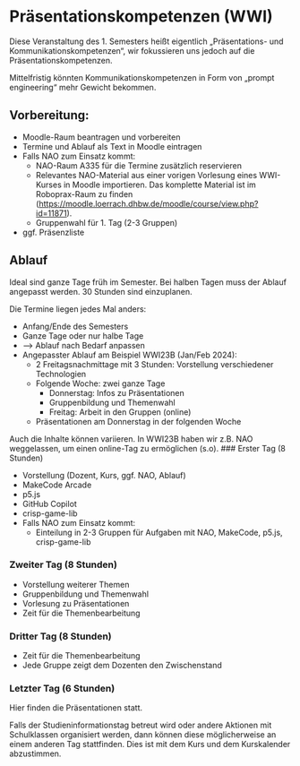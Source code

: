 
# Präsentationskompetenzen (WWI)

Diese Veranstaltung des 1. Semesters heißt eigentlich „Präsentations- und Kommunikationskompetenzen“, wir 
fokussieren uns jedoch auf die Präsentationskompetenzen. 

<Callout>
Mittelfristig könnten Kommunikationskompetenzen in Form von „prompt engineering“ mehr Gewicht bekommen.
</Callout>

## Vorbereitung:

- Moodle-Raum beantragen und vorbereiten
- Termine und Ablauf als Text in Moodle eintragen
- Falls NAO zum Einsatz kommt:
  - NAO-Raum A335 für die Termine zusätzlich reservieren
  - Relevantes NAO-Material aus einer vorigen Vorlesung eines WWI-Kurses in Moodle importieren. Das komplette Material ist im Roboprax-Raum zu finden (https://moodle.loerrach.dhbw.de/moodle/course/view.php?id=11871).
  - Gruppenwahl für 1. Tag (2-3 Gruppen)
- ggf. Präsenzliste

## Ablauf 

Ideal sind ganze Tage früh im Semester. Bei halben Tagen
muss der Ablauf angepasst werden. 30 Stunden sind einzuplanen.

<Callout>
Die Termine liegen jedes Mal anders:

- Anfang/Ende des Semesters
- Ganze Tage oder nur halbe Tage
- &xrarr; Ablauf nach Bedarf anpassen
- Angepasster Ablauf am Beispiel WWI23B (Jan/Feb 2024): 
  - 2 Freitagsnachmittage mit 3 Stunden: Vorstellung verschiedener Technologien
  - Folgende Woche: zwei ganze Tage
    - Donnerstag: Infos zu Präsentationen
    - Gruppenbildung und Themenwahl
    - Freitag: Arbeit in den Gruppen (online)
  - Präsentationen am Donnerstag in der folgenden Woche
</Callout>

<Callout>
Auch die Inhalte können variieren. In WWI23B haben wir z.B. NAO weggelassen, um einen online-Tag zu ermöglichen (s.o).
</Callout>

<Steps>
### Erster Tag (8 Stunden)

- Vorstellung (Dozent, Kurs, ggf. NAO, Ablauf)
- MakeCode Arcade
- p5.js
- GitHub Copilot
- crisp-game-lib
- Falls NAO zum Einsatz kommt: 
  - Einteilung in 2-3 Gruppen für Aufgaben mit NAO, MakeCode, p5.js, crisp-game-lib

### Zweiter Tag (8 Stunden)

- Vorstellung weiterer Themen
- Gruppenbildung und Themenwahl
- Vorlesung zu Präsentationen
- Zeit für die Themenbearbeitung

### Dritter Tag (8 Stunden)

- Zeit für die Themenbearbeitung
- Jede Gruppe zeigt dem Dozenten den Zwischenstand

### Letzter Tag (6 Stunden)

Hier finden die Präsentationen statt.

</Steps>


<Callout>
Falls der Studieninformationstag betreut wird oder andere Aktionen 
mit Schulklassen organisiert werden, dann können diese möglicherweise
an einem anderen Tag stattfinden. Dies ist mit dem Kurs und dem
Kurskalender abzustimmen.
</Callout>